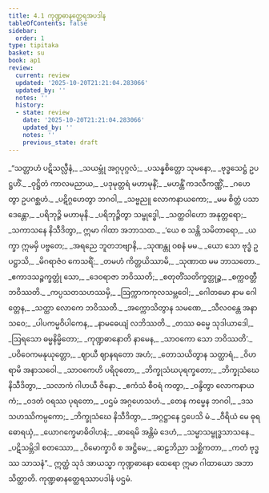 ```yaml
---
title: 4.1 ကုဏ္ဍဓာနတ္ထေရအပဒါန
tableOfContents: false
sidebar:
  order: 1
type: tipitaka
basket: su
book: ap1
review:
  current: review
  updated: '2025-10-20T21:21:04.283066'
  updated_by: ''
  notes: ''
  history:
  - state: review
    date: '2025-10-20T21:21:04.283066'
    updated_by: ''
    notes: ''
    previous_state: draft
---
```



<DynamicBreadcrumb />


<ReviewStatus review={frontmatter.review} showDetails={true} />

<HypothesisAnnotation frontmatter={frontmatter} />

<Division number="1" book="ap1" e="ch" v="20" p="91">

<Paragraph number="1073" type="verses" book="ap1">
_“သတ္တာဟံ ပဋိသလ္လီနံ,_  
_သယမ္ဘုံ အဂ္ဂပုဂ္ဂလံ;_  
_ပသန္နစိတ္တော သုမနော,_  
_ဗုဒ္ဓသေဋ္ဌံ ဥပဋ္ဌဟိံ._  

</Paragraph>

</Division>
<Division number="2" book="ap1" e="ch" v="20" p="91">

<Paragraph number="1074" type="verses" book="ap1">
_ဝုဋ္ဌိတံ ကာလမညာယ,_  
_ပဒုမုတ္တရံ မဟာမုနိံ;_  
_မဟန္တိံ ကဒလီကဏ္ဏိံ,_  
_ဂဟေတွာ ဥပဂစ္ဆဟံ._  

</Paragraph>

</Division>
<Division number="3" book="ap1" e="ch" v="20" p="91">

<Paragraph number="1075" type="verses" book="ap1">
_ပဋိဂ္ဂဟေတွာ ဘဂဝါ,_  
_သဗ္ဗညူ လောကနာယကော;_  
_မမ စိတ္တံ ပသာဒေန္တော,_  
_ပရိဘုဉ္ဇိ မဟာမုနိ._  

</Paragraph>

</Division>
<Division number="4" book="ap1" e="ch" v="20" p="91">

<Paragraph number="1076" type="verses" book="ap1">
_ပရိဘုဉ္ဇိတွာ သမ္ဗုဒ္ဓေါ,_  
_သတ္ထဝါဟော အနုတ္တရော;_  
_သကာသနေ နိသီဒိတွာ,_  
ဣမာ ဂါထာ အဘာသထ._  

</Paragraph>

</Division>
<Division number="5" book="ap1" e="ch" v="20" p="91">

<Paragraph number="1077" type="verses" book="ap1">
_‘ယေ စ သန္တိ သမိတာရော,_  
_ယက္ခာ ဣမမှိ ပဗ္ဗတေ;_  
_အရညေ ဘူတဘဗျာနိ,_  
_သုဏန္တု ဝစနံ မမ._  

</Paragraph>

</Division>
<Division number="6" book="ap1" e="ch" v="20" p="91">

<Paragraph number="1078" type="verses" book="ap1">
_ယော သော ဗုဒ္ဓံ ဥပဋ္ဌာသိ,_  
_မိဂရာဇံဝ ကေသရိံ;_  
_တမဟံ ကိတ္တယိဿာမိ,_  
_သုဏာထ မမ ဘာသတော._  

</Paragraph>

</Division>
<Division number="7" book="ap1" e="ch" v="20" p="91">

<Paragraph number="1079" type="verses" book="ap1">
_ဧကာဒသဉ္စက္ခတ္တုံ သော,_  
_ဒေဝရာဇာ ဘဝိဿတိ;_  
_စတုတိံသတိက္ခတ္တုဉ္စ,_  
_စက္ကဝတ္တီ ဘဝိဿတိ._  

</Paragraph>

</Division>
<Division number="8" book="ap1" e="ch" v="20" p="91">

<Paragraph number="1080" type="verses" book="ap1">
_ကပ္ပသတသဟဿမှိ,_  
_ဩက္ကာကကုလသမ္ဘဝေါ;_  
_ဂေါတမော နာမ ဂေါတ္တေန,_  
_သတ္ထာ လောကေ ဘဝိဿတိ._  

</Paragraph>

</Division>
<Division number="9" book="ap1" e="ch" v="20" p="91">

<Paragraph number="1081" type="verses" book="ap1">
_အက္ကောသိတွာန သမဏေ,_  
_သီလဝန္တေ အနာသဝေ;_  
_ပါပကမ္မဝိပါကေန,_  
_နာမဓေယျံ လဘိဿတိ._  

</Paragraph>

</Division>
<Division number="10" book="ap1" e="ch" v="20" p="91">

<Paragraph number="1082" type="verses" book="ap1">
_တဿ ဓမ္မေ သုဒါယာဒေါ,_  
_ဩရသော ဓမ္မနိမ္မိတော;_  
_ကုဏ္ဍဓာနောတိ နာမေန,_  
_သာဝကော သော ဘဝိဿတိ’._  

</Paragraph>

</Division>
<Division number="11" book="ap1" e="ch" v="20" p="91">

<Paragraph number="1083" type="verses" book="ap1">
_ပဝိဝေကမနုယုတ္တော,_  
_ဈာယီ ဈာနရတော အဟံ;_  
_တောသယိတွာန သတ္ထာရံ,_  
_ဝိဟရာမိ အနာသဝေါ._  

</Paragraph>

</Division>
<Division number="12" book="ap1" e="ch" v="20" p="92">

<Paragraph number="1084" type="verses" book="ap1">
_သာဝကေဟိ ပရိဝုတော,_  
_ဘိက္ခုသံဃပုရက္ခတော;_  
_ဘိက္ခုသံဃေ နိသီဒိတွာ,_  
_သလာကံ ဂါဟယီ ဇိနော._  

</Paragraph>

</Division>
<Division number="13" book="ap1" e="ch" v="20" p="92">

<Paragraph number="1085" type="verses" book="ap1">
_ဧကံသံ စီဝရံ ကတွာ,_  
_ဝန္ဒိတွာ လောကနာယကံ;_  
_ဝဒတံ ဝရဿ ပုရတော,_  
_ပဌမံ အဂ္ဂဟေသဟံ._  

</Paragraph>

</Division>
<Division number="14" book="ap1" e="ch" v="20" p="92">

<Paragraph number="1086" type="verses" book="ap1">
_တေန ကမ္မေန ဘဂဝါ,_  
_ဒသသဟဿိကမ္ပကော;_  
_ဘိက္ခုသံဃေ နိသီဒိတွာ,_  
_အဂ္ဂဋ္ဌာနေ ဌပေသိ မံ._  

</Paragraph>

</Division>
<Division number="15" book="ap1" e="ch" v="20" p="92">

<Paragraph number="1087" type="verses" book="ap1">
_ဝီရိယံ မေ ဓုရဓောရယှံ,_  
_ယောဂက္ခေမာဓိဝါဟနံ;_  
_ဓာရေမိ အန္တိမံ ဒေဟံ,_  
_သမ္မာသမ္ဗုဒ္ဓသာသနေ._  

</Paragraph>

</Division>
<Division number="16" book="ap1" e="ch" v="20" p="92">

<Paragraph number="1088" type="verses" book="ap1">
_ပဋိသမ္ဘိဒါ စတဿော,_  
_ဝိမောက္ခာပိ စ အဋ္ဌိမေ;_  
_ဆဠဘိညာ သစ္ဆိကတာ,_  
_ကတံ ဗုဒ္ဓဿ သာသနံ”._  

</Paragraph>

<Paragraph number="1089" book="ap1">
ဣတ္ထံ သုဒံ အာယသ္မာ ကုဏ္ဍဓာနော ထေရော ဣမာ ဂါထာယော အဘာသိတ္ထာတိ.

</Paragraph>
</Division>

<Paragraph number="1090" type="center" book="ap1">
ကုဏ္ဍဓာနတ္ထေရဿာပဒါနံ ပဌမံ.
</Paragraph>